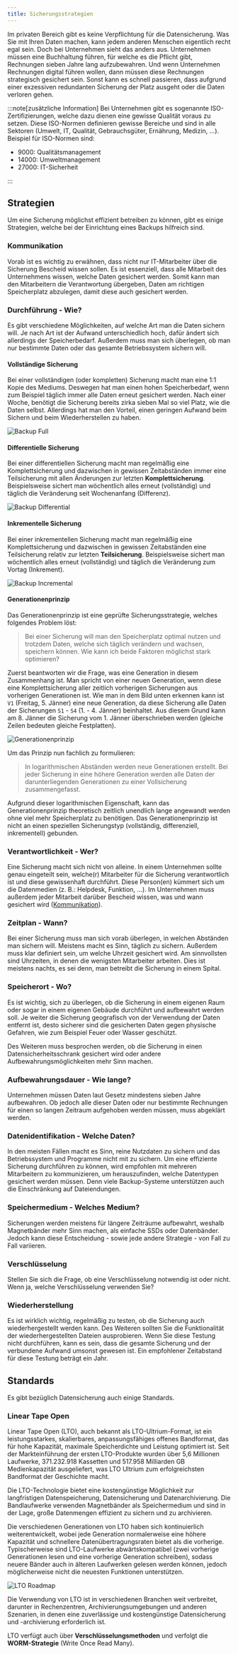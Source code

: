 ```yaml
---
title: Sicherungsstrategien
---
```


Im privaten Bereich gibt es keine Verpflichtung für die Datensicherung. Was Sie mit Ihren Daten machen, kann jedem anderen Menschen eigentlich recht egal sein. Doch bei Unternehmen sieht das anders aus. Unternehmen müssen eine Buchhaltung führen, für welche es die Pflicht gibt, Rechnungen sieben Jahre lang aufzubewahren. Und wenn Unternehmen Rechnungen digital führen wollen, dann müssen diese Rechnungen strategisch gesichert sein. Sonst kann es schnell passieren, dass aufgrund einer exzessiven redundanten Sicherung der Platz ausgeht oder die Daten verloren gehen.

:::note[zusätzliche Information]
Bei Unternehmen gibt es sogenannte ISO-Zertifizierungen, welche dazu dienen eine gewisse Qualität voraus zu setzen. Diese ISO-Normen definieren gewisse Bereiche und sind in alle Sektoren (Umwelt, IT, Qualität, Gebrauchsgüter, Ernährung, Medizin, ...). Beispiel für ISO-Normen sind:

-   9000: Qualitätsmanagement
-   14000: Umweltmanagement
-   27000: IT-Sicherheit

:::

## Strategien

Um eine Sicherung möglichst effizient betreiben zu können, gibt es einige Strategien, welche bei der Einrichtung eines Backups hilfreich sind.

### Kommunikation

Vorab ist es wichtig zu erwähnen, dass nicht nur IT-Mitarbeiter über die Sicherung Bescheid wissen sollen. Es ist essenziell, dass alle Mitarbeit des Unternehmens wissen, welche Daten gesichert werden. Somit kann man den Mitarbeitern die Verantwortung übergeben, Daten am richtigen Speicherplatz abzulegen, damit diese auch gesichert werden.

### Durchführung - Wie?

Es gibt verschiedene Möglichkeiten, auf welche Art man die Daten sichern will. Je nach Art ist der Aufwand unterschiedlich hoch, dafür ändert sich allerdings der Speicherbedarf. Außerdem muss man sich überlegen, ob man nur bestimmte Daten oder das gesamte Betriebssystem sichern will.

#### Vollständige Sicherung

Bei einer vollständigen (oder kompletten) Sicherung macht man eine 1:1 Kopie des Mediums. Deswegen hat man einen hohen Speicherbedarf, wenn zum Beispiel täglich immer alle Daten erneut gesichert werden. Nach einer Woche, benötigt die Sicherung bereits zirka sieben Mal so viel Platz, wie die Daten selbst. Allerdings hat man den Vorteil, einen geringen Aufwand beim Sichern und beim Wiederherstellen zu haben.

![Backup Full](/images/system_integration_and_infrastructure/backup-full.png)

#### Differentielle Sicherung

Bei einer differentiellen Sicherung macht man regelmäßig eine Komplettsicherung und dazwischen in gewissen Zeitabständen immer eine Teilsicherung mit allen Änderungen zur letzten **Komplettsicherung**. Beispielsweise sichert man wöchentlich alles erneut (vollständig) und täglich die Veränderung seit Wochenanfang (Differenz).

![Backup Differential](/images/system_integration_and_infrastructure/backup-differential.png)

#### Inkrementelle Sicherung

Bei einer inkrementellen Sicherung macht man regelmäßig eine Komplettsicherung und dazwischen in gewissen Zeitabständen eine Teilsicherung relativ zur letzten **Teilsicherung**. Beispielsweise sichert man wöchentlich alles erneut (vollständig) und täglich die Veränderung zum Vortag (Inkrement).

![Backup Incremental](/images/system_integration_and_infrastructure/backup-incremental.png)

#### Generationenprinzip

Das Generationenprinzip ist eine geprüfte Sicherungsstrategie, welches folgendes Problem löst:

> Bei einer Sicherung will man den Speicherplatz optimal nutzen und trotzdem Daten, welche sich täglich verändern und wachsen, speichern können. Wie kann ich beide Faktoren möglichst stark optimieren?

Zuerst beantworten wir die Frage, was eine Generation in diesem Zusammenhang ist. Man spricht von einer neuen Generation, wenn diese eine Komplettsicherung aller zeitlich vorherigen Sicherungen aus vorherigen Generationen ist. Wie man in dem Bild unten erkennen kann ist `V1` (Freitag, 5. Jänner) eine neue Generation, da diese Sicherung alle Daten der Sicherungen `S1` - `S4` (1. - 4. Jänner) beinhaltet. Aus diesem Grund kann am 8. Jänner die Sicherung vom 1. Jänner überschrieben werden (gleiche Zeilen bedeuten gleiche Festplatten).

![Generationenprinzip](/images/system_integration_and_infrastructure/generationenprinzip.png)

Um das Prinzip nun fachlich zu formulieren:

> In logarithmischen Abständen werden neue Generationen erstellt. Bei jeder Sicherung in eine höhere Generation werden alle Daten der darunterliegenden Generationen zu einer Vollsicherung zusammengefasst.

Aufgrund dieser logarithmischen Eigenschaft, kann das Generationenprinzip theoretisch zeitlich unendlich lange angewandt werden ohne viel mehr Speicherplatz zu benötigen. Das Generationenprinzip ist nicht an einen speziellen Sicherungstyp (vollständig, differenziell, inkrementell) gebunden.

### Verantwortlichkeit - Wer?

Eine Sicherung macht sich nicht von alleine. In einem Unternehmen sollte genau eingeteilt sein, welche(r) Mitarbeiter für die Sicherung verantwortlich ist und diese gewissenhaft durchführt. Diese Person(en) kümmert sich um die Datenmedien (z. B.: Helpdesk, Funktion, ...). Im Unternehmen muss außerdem jeder Mitarbeit darüber Bescheid wissen, was und wann gesichert wird ([Kommunikation](#kommunikation)).

### Zeitplan - Wann?

Bei einer Sicherung muss man sich vorab überlegen, in welchen Abständen man sichern will. Meistens macht es Sinn, täglich zu sichern. Außerdem muss klar definiert sein, um welche Uhrzeit gesichert wird. Am sinnvollsten sind Uhrzeiten, in denen die wenigsten Mitarbeiter arbeiten. Dies ist meistens nachts, es sei denn, man betreibt die Sicherung in einem Spital.

### Speicherort - Wo?

Es ist wichtig, sich zu überlegen, ob die Sicherung in einem eigenen Raum oder sogar in einem eigenen Gebäude durchführt und aufbewahrt werden soll. Je weiter die Sicherung geografisch von der Verwendung der Daten entfernt ist, desto sicherer sind die gesicherten Daten gegen physische Gefahren, wie zum Beispiel Feuer oder Wasser geschützt.

Des Weiteren muss besprochen werden, ob die Sicherung in einen Datensicherheitsschrank gesichert wird oder andere Aufbewahrungsmöglichkeiten mehr Sinn machen.

### Aufbewahrungsdauer - Wie lange?

Unternehmen müssen Daten laut Gesetz mindestens sieben Jahre aufbewahren. Ob jedoch alle dieser Daten oder nur bestimmte Rechnungen für einen so langen Zeitraum aufgehoben werden müssen, muss abgeklärt werden.

### Datenidentifikation - Welche Daten?

In den meisten Fällen macht es Sinn, reine Nutzdaten zu sichern und das Betriebssystem und Programme nicht mit zu sichern. Um eine effiziente Sicherung durchführen zu können, wird empfohlen mit mehreren Mitarbeitern zu kommunizieren, um herauszufinden, welche Datentypen gesichert werden müssen. Denn viele Backup-Systeme unterstützen auch die Einschränkung auf Dateiendungen.

### Speichermedium - Welches Medium?

Sicherungen werden meistens für längere Zeiträume aufbewahrt, weshalb Magnetbänder mehr Sinn machen, als einfache SSDs oder Datenbänder. Jedoch kann diese Entscheidung - sowie jede andere Strategie - von Fall zu Fall variieren.

### Verschlüsselung

Stellen Sie sich die Frage, ob eine Verschlüsselung notwendig ist oder nicht. Wenn ja, welche Verschlüsselung verwenden Sie?

### Wiederherstellung

Es ist wirklich wichtig, regelmäßig zu testen, ob die Sicherung auch wiederhergestellt werden kann. Des Weiteren sollten Sie die Funktionalität der wiederhergestellten Dateien ausprobieren. Wenn Sie diese Testung nicht durchführen, kann es sein, dass die gesamte Sicherung und der verbundene Aufwand umsonst gewesen ist. Ein empfohlener Zeitabstand für diese Testung beträgt ein Jahr.

## Standards

Es gibt bezüglich Datensicherung auch einige Standards.

### Linear Tape Open

Linear Tape Open (LTO), auch bekannt als LTO-Ultrium-Format, ist ein leistungsstarkes, skalierbares, anpassungsfähiges offenes Bandformat, das für hohe Kapazität, maximale Speicherdichte und Leistung optimiert ist. Seit der Markteinführung der ersten LTO-Produkte wurden über 5,6 Millionen Laufwerke, 371.232.918 Kassetten und 517.958 Milliarden GB Medienkapazität ausgeliefert, was LTO Ultrium zum erfolgreichsten Bandformat der Geschichte macht.

Die LTO-Technologie bietet eine kostengünstige Möglichkeit zur langfristigen Datenspeicherung, Datensicherung und Datenarchivierung. Die Bandlaufwerke verwenden Magnetbänder als Speichermedium und sind in der Lage, große Datenmengen effizient zu sichern und zu archivieren.

Die verschiedenen Generationen von LTO haben sich kontinuierlich weiterentwickelt, wobei jede Generation normalerweise eine höhere Kapazität und schnellere Datenübertragungsraten bietet als die vorherige. Typischerweise sind LTO-Laufwerke abwärtskompatibel (zwei vorherige Generationen lesen und eine vorherige Generation schreiben), sodass neuere Bänder auch in älteren Laufwerken gelesen werden können, jedoch möglicherweise nicht die neuesten Funktionen unterstützen.

![LTO Roadmap](/images/system_integration_and_infrastructure/LTO_Roadmap.jpg)

Die Verwendung von LTO ist in verschiedenen Branchen weit verbreitet, darunter in Rechenzentren, Archivierungsumgebungen und anderen Szenarien, in denen eine zuverlässige und kostengünstige Datensicherung und -archivierung erforderlich ist.

LTO verfügt auch über **Verschlüsselungsmethoden** und verfolgt die **WORM-Strategie** (Write Once Read Many).
